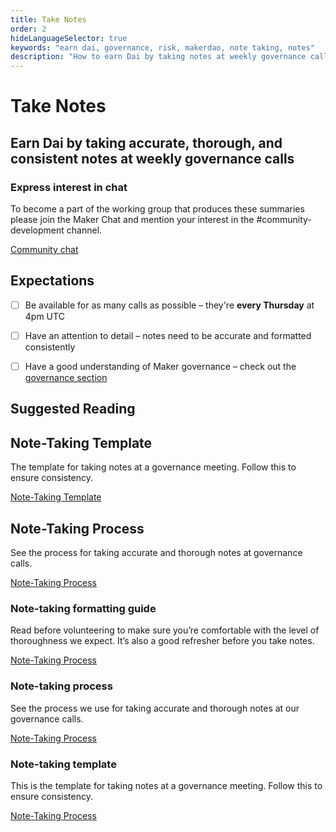 ```yaml
---
title: Take Notes
order: 2
hideLanguageSelector: true
keywords: "earn dai, governance, risk, makerdao, note taking, notes"
description: "How to earn Dai by taking notes at weekly governance calls."
---
```


# Take Notes

## Earn Dai by taking accurate, thorough, and consistent notes at weekly governance calls

<CTA>

### Express interest in chat

To become a part of the working group that produces these summaries please join the Maker Chat and mention your interest in the \#community-development channel.

[Community chat](https://chat.makerdao.com/channel/community-development)

</CTA>

## Expectations

<Checklist>

- [ ] Be available for as many calls as possible – they're **every Thursday** at 4pm UTC

- [ ] Have an attention to detail – notes need to be accurate and formatted consistently

- [ ] Have a good understanding of Maker governance – check out the [governance section](/learn/governance/)

</Checklist>

## Suggested Reading

<Tout image alt>

<Box>

## Note-Taking Template

The template for taking notes at a governance meeting. Follow this to ensure consistency.

[Note-Taking Template]()

</Box>

<Box>

## Note-Taking Process

See the process for taking accurate and thorough notes at governance calls.

[Note-Taking Process](/work_with_us/governance_and_risk_meetings/take-notes/)

</Box>

</Tout>

### Note-taking formatting guide

Read before volunteering to make sure you’re comfortable with the level of thoroughness we expect. It’s also a good refresher before you take notes.

[Note-Taking Process](/governance_and_risk_meetings/take-notes/formatting-guide/)

### Note-taking process

See the process we use for taking accurate and thorough notes at our governance calls.

[Note-Taking Process](/work_with_us/governance_and_risk_meetings/take-notes/)

### Note-taking template

This is the template for taking notes at a governance meeting. Follow this to ensure consistency.

[Note-Taking Process](/work_with_us/governance_and_risk_meetings/take-notes/call-template-governance-and-risk-meetings/)
